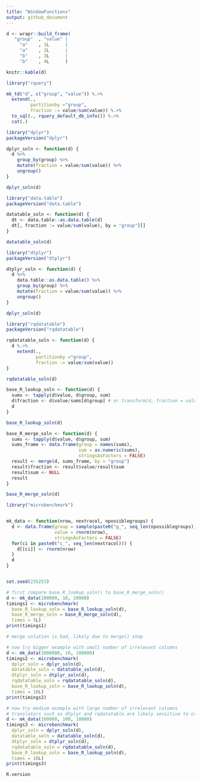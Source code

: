 ```yaml
---
title: "WindowFunctions"
output: github_document
---
```




```r
d <- wrapr::build_frame(
   "group"  , "value" |
     "a"    , 1L      |
     "a"    , 2L      |
     "b"    , 3L      |
     "b"    , 4L      )

knitr::kable(d)
```

```r
library("rquery")

mk_td("d", c("group", "value")) %.>%
  extend(., 
         partitionby ="group", 
         fraction := value/sum(value)) %.>%
  to_sql(., rquery_default_db_info()) %.>%
  cat(.)
```


```r
library("dplyr")
packageVersion("dplyr")

dplyr_soln <- function(d) {
  d %>% 
    group_by(group) %>%
    mutate(fraction = value/sum(value)) %>%
    ungroup()
}

dplyr_soln(d)
```

```r
library("data.table")
packageVersion("data.table")

datatable_soln <- function(d) {
  dt <- data.table::as.data.table(d)
  dt[, fraction := value/sum(value), by = "group"][]
}

datatable_soln(d)
```

```r
library("dtplyr")
packageVersion("dtplyr")

dtplyr_soln <- function(d) {
  d %>% 
    data.table::as.data.table() %>%
    group_by(group) %>%
    mutate(fraction = value/sum(value)) %>%
    ungroup()
}

dplyr_soln(d)
```


```r
library("rqdatatable")
packageVersion("rqdatatable")

rqdatatable_soln <- function(d) {
  d %.>%
    extend(., 
           partitionby ="group", 
           fraction := value/sum(value))
}

rqdatatable_soln(d)
```


```r
base_R_lookup_soln <- function(d) {
  sums <- tapply(d$value, d$group, sum)
  d$fraction <- d$value/sums[d$group] # or transform(d, fraction = value/sums[group]) 
  d
}

base_R_lookup_soln(d)
```

```r
base_R_merge_soln <- function(d) {
  sums <- tapply(d$value, d$group, sum)
  sums_frame <- data.frame(group = names(sums),
                           sum = as.numeric(sums),
                           stringsAsFactors = FALSE)
  result <- merge(d, sums_frame, by = "group")
  result$fraction <- result$value/result$sum
  result$sum <- NULL
  result
}

base_R_merge_soln(d)
```

```r
library("microbenchmark")


mk_data <- function(nrow, nextracol, npossiblegroups) {
  d <- data.frame(group = sample(paste0("g_", seq_len(npossiblegroups)), nrow, replace = TRUE),
                  value = rnorm(nrow),
                  stringsAsFactors = FALSE)
  for(ci in paste0("c_", seq_len(nextracol))) {
    d[[ci]] <- rnorm(nrow)
  }
  d
}


set.seed(235253)

# first compare base_R_lookup_soln() to base_R_merge_soln()
d <- mk_data(100000, 10, 10000)
timings1 <- microbenchmark(
  base_R_lookup_soln = base_R_lookup_soln(d),
  base_R_merge_soln = base_R_merge_soln(d),
  times = 5L)
print(timings1)

# merge solution is bad, likely due to merge() step

# now try bigger example with small number of irrelevant columns
d <- mk_data(1000000, 10, 100000)
timings2 <- microbenchmark(
  dplyr_soln = dplyr_soln(d),
  datatable_soln = datatable_soln(d),
  dtplyr_soln = dtplyr_soln(d),
  rqdatatable_soln = rqdatatable_soln(d),
  base_R_lookup_soln = base_R_lookup_soln(d),
  times = 10L)
print(timings2)

# now try medium example with large number of irrelevant columns
# translators such as dtplyr and rqdatatable are likely sensitive to column counts
d <- mk_data(100000, 100, 10000)
timings3 <- microbenchmark(
  dplyr_soln = dplyr_soln(d),
  datatable_soln = datatable_soln(d),
  dtplyr_soln = dtplyr_soln(d),
  rqdatatable_soln = rqdatatable_soln(d),
  base_R_lookup_soln = base_R_lookup_soln(d),
  times = 10L)
print(timings3)
```


```r
R.version
```



